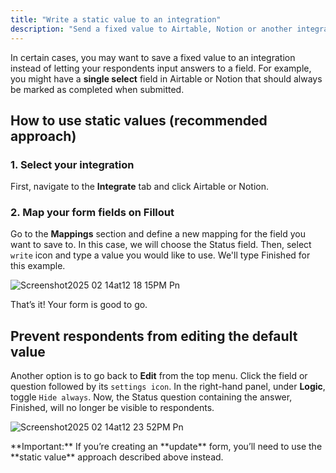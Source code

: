 ```yaml
---
title: "Write a static value to an integration"
description: "Send a fixed value to Airtable, Notion or another integration for any field, using static values. "
---
```


In certain cases, you may want to save a fixed value to an integration instead of letting your respondents input answers to a field. For example, you might have a **single select** field in Airtable or Notion that should always be marked as completed when submitted.

## How to use static values (recommended approach)

### 1. Select your integration

First, navigate to the **Integrate** tab and click Airtable or Notion.

### 2. **Map your form fields on Fillout**

Go to the **Mappings** section and define a new mapping for the field you want to save to. In this case, we will choose the Status field. Then, select `write` icon and type a value you would like to use. We'll type Finished for this example.

![Screenshot2025 02 14at12 18 15PM Pn](/images/Screenshot2025-02-14at12.18.15PM.png)

That’s it\! Your form is good to go.

## Prevent respondents from editing the default value

Another option is to go back to **Edit** from the top menu. Click the field or question followed by its `settings icon`. In the right-hand panel, under **Logic**, toggle `Hide always`. Now, the Status question containing the answer, Finished, will no longer be visible to respondents.

![Screenshot2025 02 14at12 23 52PM Pn](/images/Screenshot2025-02-14at12.23.52PM.png)

<Check>
  **Important:** If you’re creating an **update** form, you’ll need to use the **static value** approach described above instead.
</Check>
